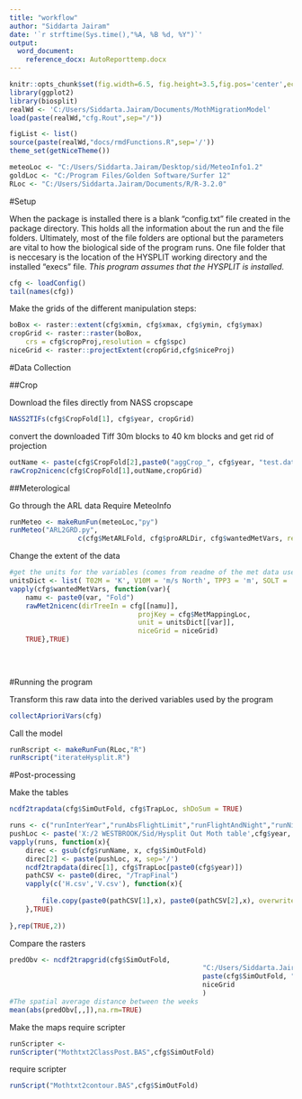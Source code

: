 ```yaml
---
title: "workflow"
author: "Siddarta Jairam"
date: '`r strftime(Sys.time(),"%A, %B %d, %Y")`'
output: 
  word_document:
    reference_docx: AutoReporttemp.docx
---
```


```r
knitr::opts_chunk$set(fig.width=6.5, fig.height=3.5,fig.pos='center',echo=TRUE,comment='>',dpi=800)
library(ggplot2)
library(biosplit)
realWd <- 'C:/Users/Siddarta.Jairam/Documents/MothMigrationModel'
load(paste(realWd,"cfg.Rout",sep="/"))

figList <- list()
source(paste(realWd,"docs/rmdFunctions.R",sep='/'))
theme_set(getNiceTheme())

meteoLoc <- "C:/Users/Siddarta.Jairam/Desktop/sid/MeteoInfo1.2"
goldLoc <- "C:/Program Files/Golden Software/Surfer 12"
RLoc <- "C:/Users/Siddarta.Jairam/Documents/R/R-3.2.0"
```

#Setup

When the package is installed there is a blank "config.txt" file created in the package directory. This holds all the information about the run and the file folders. Ultimately, most of the file folders are optional but the parameters are vital to how the biological side of the program runs. One file folder that is neccesary is the location of the HYSPLIT working directory and the installed "execs" file. *This program assumes that the HYSPLIT is installed.*

```r
cfg <- loadConfig()
tail(names(cfg))
```

Make the grids of the different manipulation steps:

```r
boBox <- raster::extent(cfg$xmin, cfg$xmax, cfg$ymin, cfg$ymax)
cropGrid <- raster::raster(boBox,
	crs = cfg$cropProj,resolution = cfg$spc)
niceGrid <- raster::projectExtent(cropGrid,cfg$niceProj)
```


#Data Collection

##Crop

Download the files directly from NASS cropscape

```r
NASS2TIFs(cfg$CropFold[1], cfg$year, cropGrid)
```

convert the downloaded Tiff 30m blocks to 40 km blocks and get rid of projection
```r
outName <- paste(cfg$CropFold[2],paste0("aggCrop_", cfg$year, "test.dat"),sep="/")
rawCrop2nicenc(cfg$CropFold[1],outName,cropGrid)
```


##Meterological

Go through the ARL data 
Require MeteoInfo

```r
runMeteo <- makeRunFun(meteoLoc,"py")
runMeteo("ARL2GRD.py",
				 c(cfg$MetARLFold, cfg$proARLDir, cfg$wantedMetVars, recursive = TRUE), TRUE)
```

Change the extent of the data

```r

#get the units for the variables (comes from readme of the met data used
unitsDict <- list( T02M = 'K', V10M = 'm/s North', TPP3 = 'm', SOLT = 'K')
vapply(cfg$wantedMetVars, function(var){
	namu <- paste0(var, "Fold")
	rawMet2nicenc(dirTreeIn = cfg[[namu]],
								projKey = cfg$MetMappingLoc,
								unit = unitsDict[[var]],
								niceGrid = niceGrid)
	TRUE},TRUE)
							
							
												
```


#Running the program

Transform this raw data into the derived variables used by the program
```r
collectAprioriVars(cfg)
```

Call the model
```r
runRscript <- makeRunFun(RLoc,"R")
runRscript("iterateHysplit.R")
```

#Post-processing

Make the tables
```r
ncdf2trapdata(cfg$SimOutFold, cfg$TrapLoc, shDoSum = TRUE)

runs <- c("runInterYear","runAbsFlightLimit","runFlightAndNight","runNightDurDel")
pushLoc <- paste('X:/2 WESTBROOK/Sid/Hysplit Out Moth table',cfg$year, sep='/')
vapply(runs, function(x){
	direc <- gsub(cfg$runName, x, cfg$SimOutFold)
	direc[2] <- paste(pushLoc, x, sep='/')
	ncdf2trapdata(direc[1], cfg$TrapLoc[paste0(cfg$year)])
	pathCSV <- paste0(direc, "/TrapFinal")
	vapply(c('H.csv','V.csv'), function(x){
		
		file.copy(paste0(pathCSV[1],x), paste0(pathCSV[2],x), overwrite = TRUE)
	},TRUE)
		
},rep(TRUE,2))

```

Compare the rasters

```r

predObv <- ncdf2trapgrid(cfg$SimOutFold,
												"C:/Users/Siddarta.Jairam/Documents/Documentation/Result Files/firstOccTrap.grd",
												paste(cfg$SimOutFold, "Sim-TrapFirstOcc.nc",sep='/'),
												niceGrid
												)
#The spatial average distance between the weeks
mean(abs(predObv[,,]),na.rm=TRUE)

```


Make the maps
require scripter
```r

runScripter <- 
runScripter("Mothtxt2ClassPost.BAS",cfg$SimOutFold)
```

require scripter
```r
runScript("Mothtxt2contour.BAS",cfg$SimOutFold)
```



